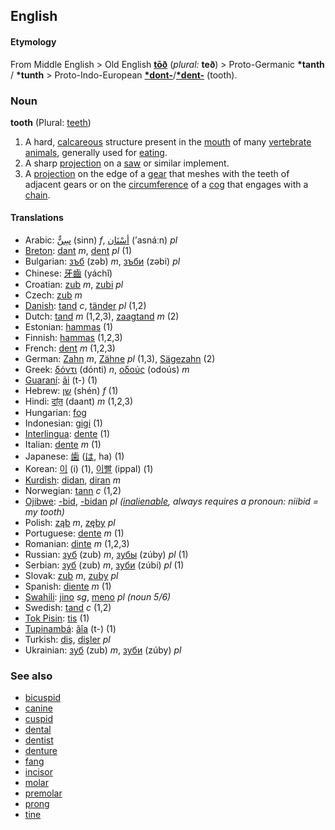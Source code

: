 ==English==

==== Etymology ====
From Middle English > Old English '''[[toð|tōð]]''' (''plural:'' '''teð''') > Proto-Germanic '''*tanth''' / '''*tunth''' > Proto-Indo-European '''[[*dont-]]'''/'''[[*dent-]]''' (tooth).

===Noun===
'''tooth''' (Plural: [[teeth]])

#A hard, [[calcareous]] structure present in the [[mouth]] of many [[vertebrate]] [[animals]], generally used for [[eat]]ing.
#A sharp [[projection]] on a [[saw]] or similar implement.
#A [[projection]] on the edge of a [[gear]] that meshes with the teeth of adjacent gears or on the [[circumference]] of a [[cog]] that engages with a [[chain]].

==== Translations ====
*Arabic: [[سن|سِنٌّ]] (sinn) ''f'', [[اسنان|أسْنَان]] (’asnáːn) ''pl''
*[[Breton]]: [[dant]] ''m'', [[dent]] ''pl'' (1)
*Bulgarian: [[зъб]] (zəb) ''m'', [[зъби]] (zəbi) ''pl''
*Chinese: [[牙齒]] (yáchǐ)
*Croatian: [[zub]] ''m'', [[zubi]] ''pl''
*Czech: [[zub]] ''m''
*[[Danish]]: [[tand#Danish|tand]] ''c'', [[tänder]] ''pl'' (1,2)
*Dutch: [[tand#Dutch|tand]] ''m'' (1,2,3), [[zaagtand]] ''m'' (2)
*Estonian: [[hammas#Estonian|hammas]] (1)
*Finnish: [[hammas#Finnish|hammas]] (1,2,3)
*French: [[dent]] ''m'' (1,2,3)
*German: [[Zahn]] ''m'', [[Zähne]] ''pl'' (1,3), [[Sägezahn]] (2)
*Greek: [[δόντι]] (dónti) ''n'', [[οδούς]] (odoús) ''m''
*[[Guaraní]]: [[ãi]] (t-) (1)
*Hebrew: [[שן]] (shén) ''f'' (1)
*Hindi: [[दांत़]] (daant) ''m'' (1,2,3)
*Hungarian: [[fog]]
*Indonesian: [[gigi]] (1)
*[[Interlingua]]: [[dente#Interlingua|dente]] (1)
*Italian: [[dente#Italian|dente]] ''m'' (1)
*Japanese: [[歯]] ([[は]], ha) (1)
*Korean: [[이]] (i) (1), [[이빨]] (ippal) (1)
*[[Kurdish]]: [[didan]], [[diran]] ''m''
*Norwegian: [[tann]] ''c'' (1,2)
*[[Ojibwe]]: [[-bid]], [[-bidan]] ''pl ([[inalienable]], always requires a pronoun: niibid = my tooth)''
*Polish: [[ząb]] ''m'', [[zęby]] ''pl''
*Portuguese: [[dente#Portuguese|dente]] ''m'' (1)
*Romanian: [[dinte]] ''m'' (1,2,3)
*Russian: [[зуб]] (zub) ''m'', [[зубы]] (zúby) ''pl'' (1)
*Serbian: [[зуб]] (zub) ''m'', [[зуби]] (zúbi) ''pl'' (1)
*Slovak: [[zub]] ''m'', [[zuby]] ''pl''
*Spanish: [[diente]] ''m'' (1)
*[[Swahili]]: [[jino]] ''sg'', [[meno]] ''pl (noun 5/6)''
*Swedish: [[tand#Swedish|tand]] ''c'' (1,2)
*[[Tok Pisin]]: [[tis]] (1)
*[[Tupinambá]]: [[ãîa]] (t-) (1)
*Turkish: [[diş]], [[dişler]] ''pl''
*Ukrainian: [[зуб]] (zub) ''m'', [[зуби]] (zúby) ''pl''

===See also===
*[[bicuspid]]
*[[canine]]
*[[cuspid]]
*[[dental]]
*[[dentist]]
*[[denture]]
*[[fang]]
*[[incisor]]
*[[molar]]
*[[premolar]]
*[[prong]]
*[[tine]]